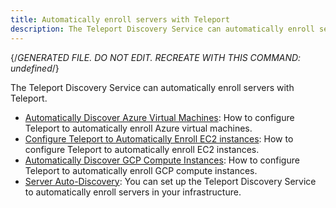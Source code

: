 ```yaml
---
title: Automatically enroll servers with Teleport
description: The Teleport Discovery Service can automatically enroll servers with Teleport.
---
```


{/*GENERATED FILE. DO NOT EDIT. RECREATE WITH THIS COMMAND:
undefined*/}

The Teleport Discovery Service can automatically enroll servers with Teleport.

- [Automatically Discover Azure Virtual Machines](servers/azure-discovery.mdx): How to configure Teleport to automatically enroll Azure virtual machines.
- [Configure Teleport to Automatically Enroll EC2 instances](servers/ec2-discovery.mdx): How to configure Teleport to automatically enroll EC2 instances.
- [Automatically Discover GCP Compute Instances](servers/gcp-discovery.mdx): How to configure Teleport to automatically enroll GCP compute instances.
- [Server Auto-Discovery](servers/overview.mdx): You can set up the Teleport Discovery Service to automatically enroll servers in your infrastructure.
